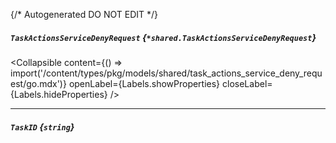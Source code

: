 {/* Autogenerated DO NOT EDIT  */}

##### `TaskActionsServiceDenyRequest` *{`*shared.TaskActionsServiceDenyRequest`}*

<Collapsible content={() => import('/content/types/pkg/models/shared/task_actions_service_deny_request/go.mdx')} openLabel={Labels.showProperties} closeLabel={Labels.hideProperties} />


---
##### `TaskID` *{`string`}*


